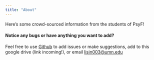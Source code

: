```yaml
---
title: "About"
---
```


Here's some crowd-sourced information from the students of PsyF!

#### Notice any bugs or have anything you want to add? 

Feel free to use [Github](github.com/rlisinker/PsyF-student-repo) to add issues or make suggestions, add to this google drive (link incoming!), or email [lisin003\@umn.edu](emailto: lisin003@umn.edu)
